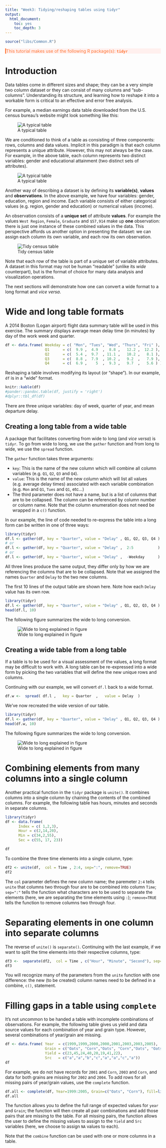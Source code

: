 ```yaml
---
title: "Week3: Tidying/reshaping tables using tidyr"
output:
  html_document:
    toc: yes
    toc_depth: 3
---
```


```r
source("libs/Common.R")
```


<div style="color:#ff7535; background-color:#fff0ee ;	border-left-style: solid">
This tutorial makes use of the following R package(s): **`tidyr`**
</div>
 

# Introduction

Data tables come in different sizes and shape; they can be a very simple two column dataset or they can consist of many columns and "sub-columns". Understanding its structure, and learning how to reshape it into a workable form is critical to an effective and error free analysis.

For example, a median earnings data table downloaded from the U.S. census bureau's website might look something like this:

![A typical table](img/Typical_table.png)

We are conditioned to think of a table as consisting of three components: rows, columns and data values. Implicit in this paradigm is that each column represents a unique attribute. However, this may not always be the case. For example, in the above table, each column represents two distinct variables: gender and educational attainment (two distinct sets of attributes).

![A typical table](img/Anatomy_of_a_census_table.png)

Another way of describing a dataset is by defining its **variable(s)**, **values** and **observations**. In the above example, we have four variables: gender, education, region and income. Each variable consists of either categorical values (e.g. region, gender and education) or numerical values (income). 

An observation consists of a **unique set** of attribute **values**. For example the values `West Region`, `Female`, `Graduate` and `$57,914` make up **one** observation: there is just one instance of these combined values in the data. This perspective affords us another option in presenting the dataset: we can assign each column its own variable, and each row its own observation.

![Tidy census table](img/Tidy_census.png)

Note that each row of the table is part of a unique set of variable attributes. A dataset in this format may not be human "readable" (unlike its *wide* counterpart), but is the format of choice for many data analysis and visualization operations.

The next sections will demonstrate how one can convert a wide format to a long format and *vice versa*.

# Wide and long table formats

A 2014 Boston (Logan airport) flight data summary table will be used in this exercise. The summary displays average mean delay time (in minutes) by day of the work week and quarter. 

```r

df <- data.frame( Weekday = c( "Mon", "Tues", "Wed", "Thurs", "Fri" ),
                  Q1      = c(  9.9 ,  4.9	,  8.8 ,   12.2 ,  12.2 ),
                  Q2      = c(  5.4	,  9.7  , 11.1 ,   10.2 ,   8.1 ),
                  Q3      = c(  8.8 ,  7.9  , 10.2 ,   9.2  ,   7.9 ),
                  Q4      = c(  6.9 ,    5  ,  9.3 ,   9.7  ,   5.6 ) )
```

Reshaping a table involves modifying its layout (or "shape"). In our example, `df` is in a "wide" format.

```r
knitr::kable(df)
#pander::pandoc.table(df, justify = 'right')
#dplyr::tbl_df(df)
```

There are three unique variables: day of week, quarter of year, and mean departure delay.

## Creating a long table from a wide table

A package that facilitates converting from wide to long (and *vice versa*)  is `tidyr`. To go from wide to long, we use the `gather` function and from long to wide, we use the `spread` function.

The `gather` function takes three arguments: 

 * `key`: This is the name of the new column which will combine all column variables (e.g. `Q1`, `Q2`, `Q3` and `Q4`).
 * `value`: This is the name of the new column which will list all values (e.g. average delay times) associated with each variable combination (e.g. `Mon` and `Q1`, `Tues` and `Q1`, etc...)
 * The third parameter does not have a name, but is a list of columns that are to be collapsed. The column can be referenced by column number or column name. Note that the column enumeration does not need be wrapped in a `c()` function.
 
In our example, the line of code needed to re-express the table into a long form can be written in one of three ways:
 
```r
library(tidyr)
df.l <- gather(df, key = "Quarter", value = "Delay" , Q1, Q2, Q3, Q4 )
# or
df.l <- gather(df, key = "Quarter", value = "Delay" ,  2:5           )
# or
df.l <- gather(df, key = "Quarter", value = "Delay" ,  -Weekday      )
```

All three lines produce the same output, they differ only by how we are referencing the columns that are to be collapsed. Note that we assigned the names `Quarter` and `Delay` to the two new columns.

The first 10 lines of the output table are shown here. Note how each `Delay` value has its own row.

```r
library(tidyr)
df.l <- gather(df, key = "Quarter", value = "Delay" , Q1, Q2, Q3, Q4 )
head(df.l, 10)
```

The following figure summarizes the wide to long conversion.

![Wide to long explained in figure](img/Tidyr_wide2long.png)

## Creating a wide table from a long table

If a table is to be used for a visual assessment of the values, a long format may be difficult to work with. A long table can be re-expressed into a wide form by picking the two variables that will define the new unique rows and columns. 

Continuing with our example, we will convert `df.l` back to a wide format.

```r
df.w <-  spread( df.l ,   key = Quarter  ,   value = Delay  ) 
```

We've now recreated the wide version of our table.

```r
library(tidyr)
df.l <- gather(df, key = "Quarter", value = "Delay" , Q1, Q2, Q3, Q4 )
head(df.w, 10)
```

The following figure summarizes the wide to long conversion.

![Wide to long explained in figure](img/Tidyr_long2wide.png)

# Combining elements from many columns into a single column

Another practical function in the `tidyr` package is `unite()`. It combines columns into a single column by chaining the contents of the combined columns. For example, the following table has hours, minutes and seconds in separate columns.

```r
library(tidyr)
df <- data.frame(
      Index = c( 1,2,3),
      Hour = c(2,14,20),
      Min = c(34,2,55),
      Sec = c(55, 17, 23))

df
```

To combine the three time elements into a single column, type:

```r
df2 <- unite(df,  col = Time , 2:4, sep=":", remove=TRUE)
df2
```

The `col` parameter defines the new column name; the paremeter `2:4` tells `unite` that columns two through four are to be combined into column `Time`; `sep=":"` tells the function what characters are to be used to separate the elements (here, we are separating the time elements using `:`); `remove=TRUE` tells the function to remove columns two through four.

# Separating elements in one column into separate columns

The reverse of `unite()` is `separate()`. Continuing with the last example, if we want to split the time elements into their respective columns, type:

```r
df3 <-  separate(df2,  col = Time , c("Hour", "Minute", "Second"), sep=":", remove=TRUE)
df3
```

You will recognize many of the parameters from the `unite` function with one difference: the new (to be created) column names need to be defined in a combine, `c()`, statement.

# Filling gaps in a table using `complete`

It's not uncommon to be handed a table with incomplete combinations of observations. For example, the following table gives us yield and data source values for each combination of year and grain type. However, several combinations of year/grain are missing.

```r
df <- data.frame( Year  = c(1999,1999,2000,2000,2001,2003,2003,2005),
                  Grain = c("Oats", "Corn","Oats", "Corn","Oats", "Oats", "Corn","Oats"),
                  Yield = c(23,45,24,40,20,19,41,22),
                  Src   = c("a","a","b","c","a","a","c","a"))
df
```

For example, we do not have records for `2001` and `Corn`, `2003` and `Corn`, and data for both grains are missing for `2002` and `2004`. To add rows for all missing pairs of year/grain values, use the `complete` function.

```r
df.all <- complete(df, Year=1999:2005, Grain=c("Oats", "Corn"), fill=list(Yield=NA,Src=NA))
df.all
```

The function allows you to define the full range of expected values for `year` and `Grain`; the function will then create all pair combinations and add those pairs that are missing to the table. For all missing pairs, the function allows the user to define the missing values to assign to the `Yield` and `Src` variables (here, we choose to assign `NA` values to each).

Note that the `combine` function can be used with one or more columns in a table.

